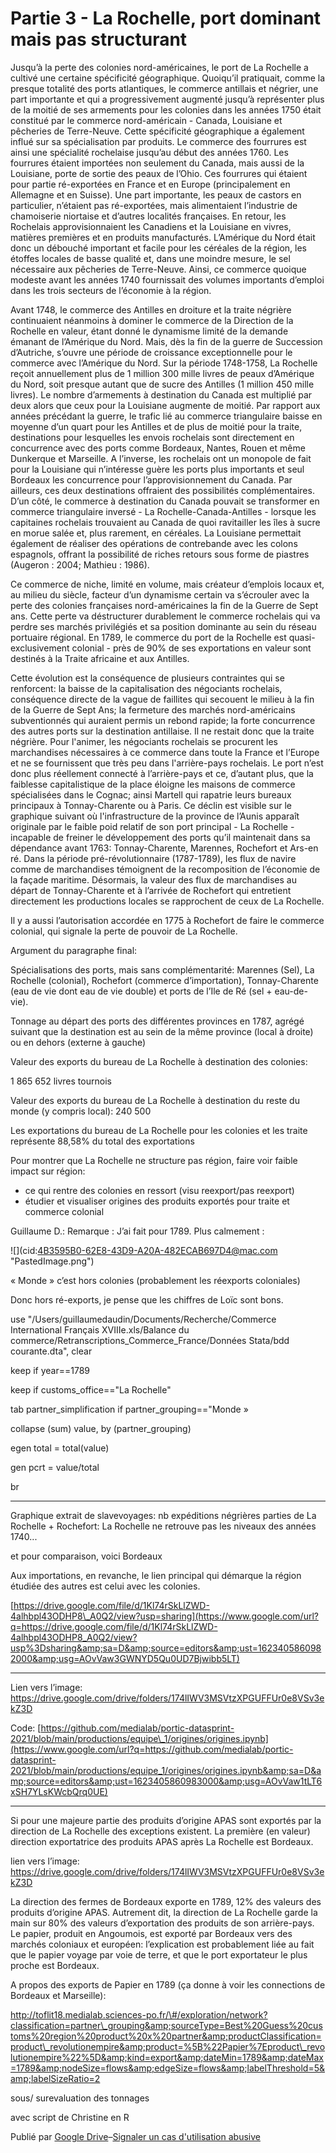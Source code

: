 

# Partie 3 - La Rochelle, port dominant mais pas structurant

<Caller id="viz-principale-partie-3" step={1} />

Jusqu’à la perte des colonies nord-américaines, le port de La Rochelle a cultivé une certaine spécificité géographique. Quoiqu’il pratiquait, comme la presque totalité des ports atlantiques, le commerce antillais et négrier, une part importante et qui a progressivement augmenté jusqu’à représenter plus de la moitié de ses armements pour les colonies dans les années 1750 était constitué par le commerce nord-américain - Canada, Louisiane et pêcheries de Terre-Neuve. Cette spécificité géographique a également influé sur sa spécialisation par produits. Le commerce des fourrures est ainsi une spécialité rochelaise jusqu’au début des années 1760. Les fourrures étaient importées non seulement du Canada, mais aussi de la Louisiane, porte de sortie des peaux de l’Ohio. Ces fourrures qui étaient pour partie ré-exportées en France et en Europe (principalement en Allemagne et en Suisse). Une part importante, les peaux de castors en particulier, n’étaient pas ré-exportées, mais alimentaient l’industrie de chamoiserie niortaise et d’autres localités françaises. En retour, les Rochelais approvisionnaient les Canadiens et la Louisiane en vivres, matières premières et en produits manufacturés. L’Amérique du Nord était donc un débouché important et facile pour les céréales de la région, les étoffes locales de basse qualité et, dans une moindre mesure, le sel nécessaire aux pêcheries de Terre-Neuve. Ainsi, ce commerce quoique modeste avant les années 1740 fournissait des volumes importants d’emploi dans les trois secteurs de l’économie à la région. 

<Caller id="viz-principale-partie-3" step={2} />

Avant 1748, le commerce des Antilles en droiture et la traite négrière continuaient néanmoins à dominer le commerce de la Direction de la Rochelle en valeur, étant donné le dynamisme limité de la demande émanant de l’Amérique du Nord. Mais, dès la fin de la guerre de Succession d’Autriche, s’ouvre une période de croissance exceptionnelle pour le commerce avec l’Amérique du Nord. Sur la période 1748-1758, La Rochelle reçoit annuellement plus de 1 million 300 mille livres de peaux d’Amérique du Nord, soit presque autant que de sucre des Antilles (1 million 450 mille livres). Le nombre d’armements à destination du Canada est multiplié par deux alors que ceux pour la Louisiane augmente de moitié. Par rapport aux années précédant la guerre, le trafic lié au commerce triangulaire baisse en moyenne d’un quart pour les Antilles et de plus de moitié pour la traite, destinations pour lesquelles les envois rochelais sont directement en concurrence avec des ports comme Bordeaux, Nantes, Rouen et même Dunkerque et Marseille. A l’inverse, les rochelais ont un monopole de fait pour la Louisiane qui n’intéresse guère les ports plus importants et seul Bordeaux les concurrence pour l’approvisionnement du Canada. Par ailleurs, ces deux destinations offraient des possibilités complémentaires. D’un côté, le commerce à destination du Canada pouvait se transformer en commerce triangulaire inversé - La Rochelle-Canada-Antilles - lorsque les capitaines rochelais trouvaient au Canada de quoi ravitailler les îles à sucre en morue salée et, plus rarement, en céréales. La Louisiane permettait également de réaliser des opérations de contrebande avec les colons espagnols, offrant la possibilité de riches retours sous forme de piastres (Augeron : 2004; Mathieu : 1986).

<Caller id="viz-principale-partie-3" step={3} />

Ce commerce de niche, limité en volume, mais créateur d’emplois locaux et, au milieu du siècle, facteur d’un dynamisme certain va s’écrouler avec la perte des colonies françaises nord-américaines la fin de la Guerre de Sept ans. Cette perte va déstructurer durablement le commerce rochelais qui va perdre ses marchés privilégiés et sa position dominante au sein du réseau portuaire régional. En 1789, le commerce du port de la Rochelle est quasi-exclusivement colonial - près de 90% de ses exportations en valeur sont destinés à la Traite africaine et aux Antilles.

Cette évolution est la conséquence de plusieurs contraintes qui se renforcent: la baisse de la capitalisation des négociants rochelais, conséquence directe de la vague de faillites qui secouent le milieu à la fin de la Guerre de Sept Ans; la fermeture des marchés nord-américains subventionnés qui auraient permis un rebond rapide; la forte concurrence des autres ports sur la destination antillaise. Il ne restait donc que la traite négrière. Pour l'animer, les négociants rochelais se procurent les marchandises nécessaires à ce commerce dans toute la France et l’Europe et ne se fournissent que très peu dans l'arrière-pays rochelais. Le port n’est donc plus réellement connecté à l’arrière-pays et ce, d’autant plus, que la faiblesse capitalistique de la place éloigne les maisons de commerce spécialisées dans le Cognac; ainsi Martell qui rapatrie leurs bureaux principaux à Tonnay-Charente ou à Paris. Ce déclin est visible sur le graphique suivant où l'infrastructure de la province de l’Aunis apparaît originale par le faible poid relatif de son port principal - La Rochelle - incapable de freiner le développement des ports qu’il maintenait dans sa dépendance avant 1763: Tonnay-Charente, Marennes, Rochefort et Ars-en ré. Dans la période pré-révolutionnaire (1787-1789), les flux de navire comme de marchandises témoignent de la recomposition de l’économie de la façade maritime. Désormais, la valeur des flux de marchandises au départ de Tonnay-Charente et à l’arrivée de Rochefort qui entretient directement les productions locales se rapprochent de ceux de La Rochelle.

Il y a aussi l’autorisation accordée en 1775 à Rochefort de faire le commerce colonial, qui signale la perte de pouvoir de La Rochelle.

Argument du paragraphe final: 

Spécialisations des ports, mais sans complémentarité: Marennes (Sel), La Rochelle (colonial), Rochefort (commerce d’importation), Tonnay-Charente (eau de vie dont eau de vie double) et ports de l’Ile de Ré (sel + eau-de-vie).

Tonnage au départ des ports des différentes provinces en 1787, agrégé suivant que la destination est au sein de la même province (local à droite) ou en dehors (externe à gauche)

Valeur des exports du bureau de La Rochelle à destination des colonies:

1 865 652 livres tournois

Valeur des exports du bureau de La Rochelle à destination du reste du monde (y compris local): 240 500

Les exportations du bureau de La Rochelle pour les colonies et les traite représente 88,58% du total des exportations

Pour montrer que La Rochelle ne structure pas région, faire voir faible impact sur région:

*   ce qui rentre des colonies en ressort (visu reexport/pas reexport)
*   étudier et visualiser origines des produits exportés pour traite et commerce colonial

Guillaume D.: Remarque : J’ai fait pour 1789. Plus calmement :

!\[\](cid:4B3595B0-62E8-43D9-A20A-482ECAB697D4@mac.com "PastedImage.png")

« Monde » c’est hors colonies (probablement les réexports coloniales)

Donc hors ré-exports, je pense que les chiffres de Loïc sont bons.

use "/Users/guillaumedaudin/Documents/Recherche/Commerce International Français XVIIIe.xls/Balance du commerce/Retranscriptions\_Commerce\_France/Données Stata/bdd courante.dta", clear

keep if year==1789

keep if customs\_office=="La Rochelle"

tab partner\_simplification if partner\_grouping=="Monde »

collapse (sum) value, by (partner\_grouping)

egen total = total(value)

gen pcrt = value/total

br

---

 Graphique extrait de slavevoyages: nb expéditions négrières parties de La Rochelle + Rochefort: La Rochelle ne retrouve pas les niveaux des années 1740...

et pour comparaison, voici Bordeaux

Aux importations, en revanche, le lien principal qui démarque la région étudiée des autres est celui avec les colonies.

[https://drive.google.com/file/d/1Kl74rSkLlZWD-4alhbpl43ODHP8\_A0Q2/view?usp=sharing](https://www.google.com/url?q=https://drive.google.com/file/d/1Kl74rSkLlZWD-4alhbpl43ODHP8_A0Q2/view?usp%3Dsharing&amp;sa=D&amp;source=editors&amp;ust=1623405860982000&amp;usg=AOvVaw3GWNYD5Qu0UD7Bjwibb5LT)

---

Lien vers l’image: https://drive.google.com/drive/folders/174lIWV3MSVtzXPGUFFUr0e8VSv3ekZ3D


Code: [https://github.com/medialab/portic-datasprint-2021/blob/main/productions/equipe\_1/origines/origines.ipynb](https://www.google.com/url?q=https://github.com/medialab/portic-datasprint-2021/blob/main/productions/equipe_1/origines/origines.ipynb&amp;sa=D&amp;source=editors&amp;ust=1623405860983000&amp;usg=AOvVaw1tLT6xSH7YLsKWcbQrq0UE)

---

Si pour une majeure partie des produits d’origine APAS sont exportés par la direction de La Rochelle des exceptions existent. La première (en valeur) direction exportatrice des produits APAS après La Rochelle est Bordeaux. 

lien vers l’image: https://drive.google.com/drive/folders/174lIWV3MSVtzXPGUFFUr0e8VSv3ekZ3D

La direction des fermes de Bordeaux exporte en 1789, 12% des valeurs des produits d’origine APAS. Autrement dit, la direction de La Rochelle garde la main sur 80% des valeurs d’exportation des produits de son arrière-pays. Le papier, produit en Angoumois, est exporté par Bordeaux vers des marchés coloniaux et européen: l’explication est probablement liée au fait que le papier voyage par voie de terre, et que le port exportateur le plus proche est Bordeaux.

A propos des exports de Papier en 1789 (ça donne à voir les connections de Bordeaux et Marseille):

[http://toflit18.medialab.sciences-po.fr/\#/exploration/network?classification=partner\_grouping&amp;sourceType=Best%20Guess%20customs%20region%20product%20x%20partner&amp;productClassification=product\_revolutionempire&amp;product=%5B%22Papier%7Eproduct\_revolutionempire%22%5D&amp;kind=export&amp;dateMin=1789&amp;dateMax=1789&amp;nodeSize=flows&amp;edgeSize=flows&amp;labelThreshold=5&amp;labelSizeRatio=2 ](https://www.google.com/url?q=http://toflit18.medialab.sciences-po.fr/%23/exploration/network?classification%3Dpartner_grouping%26sourceType%3DBest%2520Guess%2520customs%2520region%2520product%2520x%2520partner%26productClassification%3Dproduct_revolutionempire%26product%3D%255B%2522Papier%257Eproduct_revolutionempire%2522%255D%26kind%3Dexport%26dateMin%3D1789%26dateMax%3D1789%26nodeSize%3Dflows%26edgeSize%3Dflows%26labelThreshold%3D5%26labelSizeRatio%3D2&amp;sa=D&amp;source=editors&amp;ust=1623405860984000&amp;usg=AOvVaw1jFBvHSoMpZ9m3i4-Ca_gb)

sous/ surevaluation des tonnages

avec script de Christine en R

Publié par <a href="//docs.google.com/" rel="noopener" target="_blank" title="Learn more about Google Drive">Google Drive</a>–[Signaler un cas d'utilisation abusive ](https://docs.google.com/abuse?id=AKkXjoz5ZgzryKHhjOSbRyGBxSZQAs0q8tBTfc8Fc8rsV-AAPzb_9yikidt2cdxnQBDd50TOViiHnbs-nbGDRBk:0)